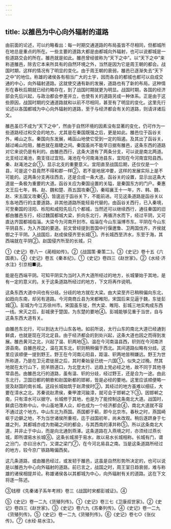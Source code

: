 ```yaml
---
---
---
```

title: 以雒邑为中心向外辐射的道路
---



由前面的论述，可以约略看出：每一时期交通道路的布局虽皆不尽相同，但都城所在地总是重点的所在。一些主要的道路大都是由都城向外辐射，也可以说都城是一些道路交会的所在。雒邑就是如此。雒邑曾经彼称为“天下之中”。以“天下之中”来称道雒邑，除去它本来所具有的自然环境之外，当然是因为它是周王朝的都会。战国时期，这样的情况有了明显的变化。由于周王朝的衰弱，雒邑已逐渐失去“天下之中”的地位。称雄的诸侯各有相当广大的土宇，因而各自的都城也都可以自成交通的中心，向外辐射道路。这就使交通有新的发展，道路也有了新的布局。这种情形在春秋后期就已经约略存在，到了战国时期就更为明显。战国时期，各国的经济部会先后兴起，与政治都会参差并立，也使有关的道路另成一种体系。正是由于这些原因，战国时期的交通道路就和以前不尽相同，甚至有了明显的变化。这里先行论述以各国都城为中心向外辐射的道路，至于与经济都会有关的道路，则请详诸后文。

雒邑虽已不成为“天下之中”，然由于自然环境的因素没有显著的变化，仍可作为一些道路经过和交会的地方。尤其是在秦国既强之后，更是如此。雒邑位于函谷关外，崤山之东。秦国向东发展，崤函山地使它受到一定的阻遏。及其出了函谷关，越过崤山险阻，雒邑就在眉睫之间。秦国虽尚不能早日据有雒邑，这条东西的道路对它来说仍是有利的。由雒邑西行，这条大道有了两条分支，可以说是南北两道。北支经过渑池，南支径过宜阳。渑池在今河南渑池县东，宜阳在今河南宜阳县西。秦、赵渑池之会①，显示北支的重要意义。宜阳直至战国后期，还仅仅是一个县，可是这个县竟然不得和郡一样②，若不是地居冲要，这样的发展实际上是不可能的。这两条分支再往西去，还是合成一条大道。函谷关的设置，显示出这条大道是一条极为重要的大道。函谷关应为秦国设置的关隘，是秦国东方的门户。秦惠文王后七年，韩、赵、魏和楚、燕五国攻秦③，秦昭襄王十一年，齐、韩、魏、赵、宋五国又攻秦④，皆逡巡于函谷关下，不能前进。可见这条道路是函谷关以东各地西行的主要道路，非其他道路所能轻易代替的。由函谷关西行，已入秦境，可至秦国的泾阳、栎阳和咸阳先后几个都城，当然还可以继续西行，通往秦国的旧都由雒邑东行，经过魏国都城大梁，折向东北行，再循济水而下，经过平阴，又可直达齐国都城临淄。大梁今为河南开封市。临淄在今山东淄博市东。平阴在今山东平阴县东，为入齐国的要道。前文曾经提到晋国中行偃邀鲁、卫两国伐齐，齐侯就御之于平阴。入战国后，赵成侯侵齐至长城①。齐长城西至济水，东至于海，其西端就在平阴②。赵国侵齐所至的长城，只

①《史记》卷八一《蔺相如传》。②《战国策·秦策二》。③《史记》卷十五《六国表》。④《史记》卷五《秦本纪》。①《史记》卷四三《赵世家》。②《水经·济水注》引京相■说。

能是在西端平阴。可知平阴实为当时入齐大道所经过的地方，长城肇始于其地，是有一定的意义的。关于这条道路所经过的地方，下文将再作说明。

这条东西大道中间也有分歧。分歧的地方就在大梁。由大梁至齐已稍稍偏向东北，如趋向东南，却另有道路。今河南商丘县为宋都睢阳，宋国后来见逼于魏，东徙彭城③。彭城为今江苏徐州市。宋国虽东徙，然大梁、睢阳、彭城三地实构成东西一线。宋灭之后，彭城隶于楚国，为东楚的要地④。彭城能够见重于当世，自与这条东西大道有关。

由雒邑东北行，可以到达太行山东各地。如前所说，太行山东的南北大道已经通到鲜虞，也就是现在河北定县。由于经济都会的到处兴起，这条大道也因之而得到发展。雒邑黄河之北，兴起了温、轵两地⑤。温在今河南温县西，轵则在今河南济源县南。自雒邑视之，温在其东北，轵则稍稍偏于西北。其间道路似略有分歧。这里应该顺便一提到野王。野王在今河南沁阳县，距温、轵两地皆稍嫌远。野王为世所称道，乃是在卫元君徙居之后，其时秦始皇已统一六国①，似失之过晚。然其地就在太行山下，扼羊肠道口，为北登太行、远趋上党必经之地，故不同于其他寻常县邑。由雒邑北行的道路，虽有温、轵的分歧，经过野王，还是合为一途。由此东北行，卫国旧都的朝歌和赵国新都的邯郸，皆是必经的要地。这里应该顺便略一提及赵国的南长城。这段长城始筑于赵肃侯时②，其经过的地方虽难以细征，大要在漳水之北。苏秦说赵肃侯，秦甲渡河踰漳，就可会于邯郸之下③。因邯郸之南，只有漳水可以据守。长城修于其地，也是为了能控制这条南北大道。战国时，鲜虞已改称中山，中山虽地薄人众，却也成为一个经济都会④，南北大道就不容不通过这个地方。中山东北为燕国。燕国都于蓟，即今北京市。春秋之时，燕国崎岖于边僻之地，不为当世诸侯所重视，迄于战国初年，尚未改观。稍后遂跻身于七雄之列，其都城亦成为勃碣之间的都会，与其西南的涿并称⑤。所以这条南北大道，并非止于中山，而是向北通到燕涿。这条道路在入燕境之时，亦须经过燕长城，即所谓易水长城⑥。这条长城濒于易水，故以易水长城相称。长城有门，谓之汾门，亦曰汾水门，又谓之梁门⑦，在今河北易县之南。当是这条道路所经过的地方，较今京广铁路略偏西矣。

这几条道路，或由雒邑经过，或发韧于雒邑，这虽是自然形势所决定的，也可以说是以雒邑为中心向外辐射的道路。前已言之，战国之时，周王室日趋衰弱，难与称雄的诸侯相提并论。称雄诸侯各以其都城为中心，向外辐射有关的道路。这在下文将逐一陈述。

③钱穆《先秦诸子系年考辨》卷三《战国时宋都彭城证》。④

⑤《史记》卷一二九《货殖列传》。①《史记》卷三七《卫康叔世家》。②《史记》卷四三《赵世家》。③《史记》卷六九《苏秦列传》。④《史记》卷一二九《货殖列传》。⑤《史记》卷一二九《货殖列传》。⑥《史记》卷七○《张仪传》。⑦《水经·易水注》。